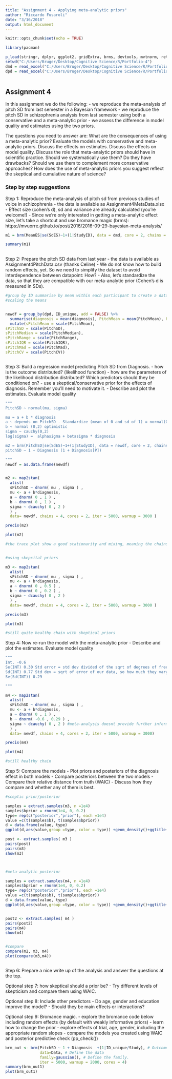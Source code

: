 ```yaml
---
title: "Assignment 4 - Applying meta-analytic priors"
author: "Riccardo Fusaroli"
date: "3/16/2018"
output: html_document
---
```


```r
knitr::opts_chunk$set(echo = TRUE)

library(pacman)

p_load(stringr, dplyr, ggplot2, gridExtra, brms, devtools, mvtnorm, rethinking, metafor, readxl, lme4, tidyverse, rstan)
setwd("C:/Users/Bruger/Desktop/Cognitive Science/R/Portfolio-4")
dmd = read_excel("C:/Users/Bruger/Desktop/Cognitive Science/R/Portfolio-4/Assignment4MetaData.xlsx")
dpd = read_excel("C:/Users/Bruger/Desktop/Cognitive Science/R/Portfolio-4/Assignment4PitchDatav2.xlsx")



```

## Assignment 4

In this assignment we do the following:
- we reproduce the meta-analysis of pitch SD from last semester in a Bayesian framework
- we reproduce the pitch SD in schizophrenia analysis from last semester using both a conservative and a meta-analytic prior
- we assess the difference in model quality and estimates using the two priors.

The questions you need to answer are: What are the consequences of using a meta-analytic prior? Evaluate the models with conservative and meta-analytic priors. Discuss the effects on estimates. Discuss the effects on model quality. Discuss the role that meta-analytic priors should have in scientific practice. Should we systematically use them? Do they have drawbacks? Should we use them to complement more conservative approaches? How does the use of meta-analytic priors you suggest reflect the skeptical and cumulative nature of science?

### Step by step suggestions

Step 1: Reproduce the meta-analysis of pitch sd from previous studies of voice in schizophrenia
- the data is available as Assignment4MetaData.xlsx
- Effect size (cohen's d), sd and variance are already calculated (you're welcome!)
- Since we're only interested in getting a meta-analytic effect size, let's take a shortcut and use bromance magic (brms): https://mvuorre.github.io/post/2016/2016-09-29-bayesian-meta-analysis/


```r

m1 = brm(MeanES|se(SdES)~1+(1|StudyID), data = dmd, core = 2, chains = 2, iter = 2000)

summary(m1)
      
```



Step 2: Prepare the pitch SD data from last year
- the data is available as Assignment4PitchData.csv (thanks Celine)
- We do not know how to build random effects, yet. So we need to simplify the dataset to avoid interdependence between datapoint: How?
- Also, let's standardize the data, so that they are compatible with our meta-analytic prior (Cohen's d is measured in SDs).


```r

#group by ID summarise by mean within each participant to create a dataframe with only one datapoint per particiant
#scaling the means


newdf = group_by(dpd, ID_unique, add = FALSE) %>%
  summarise(diagnosis = mean(diagnosis), PitchMean = mean(PitchMean), PitchSD = mean(PitchSD), PitchMedian = mean(PitchMedian), PitchRange = mean(PitchRange), PitchIQR = mean(PitchIQR), PitchMad = mean(PitchMad), PitchCV = mean(PitchCV)) %>%
  mutate(sPitchMean = scale(PitchMean),
sPitchSD = scale(PitchSD),
sPitchMedian = scale(PitchMedian),
sPitchRange = scale(PitchRange),
sPitchIQR = scale(PitchIQR),
sPitchMad = scale(PitchMad),
sPitchCV = scale(PitchCV))



```


Step 3: Build a regression model predicting Pitch SD from Diagnosis.
- how is the outcome distributed? (likelihood function)
- how are the parameters of the likelihood distribution distributed? Which predictors should they be conditioned on?
- use a skeptical/conservative prior for the effects of diagnosis. Remember you'll need to motivate it.
- Describe and plot the estimates. Evaluate model quality

```r

"""
PitchSD ~ normal(mu, sigma)

mu = a + b * diagnosis
a ~ depends on PitchSD - Standardize (mean of 0 and sd of 1) = normal(0,1)
b ~ normal (0,2) optimistic
sigma ~ cauchy(0,2) 
log(sigma) =  alphasigma + betasigma * diagnosis

m2 = brm(PitchSD|se(SdES)~1+(1|StudyID), data = newdf, core = 2, chains = 2, iter = 2000)
pitchSD ~ 1 + Diagnosis (1 + Diagnosis[P])

"""
newdf = as.data.frame(newdf)


m2 <- map2stan(
  alist(
  sPitchSD ~ dnorm( mu , sigma ) ,
  mu <- a + b*diagnosis,
  a ~ dnorm( 0 , 1 ) ,
  b ~ dnorm( 0 , 1 ) ,
  sigma ~ dcauchy( 0 , 2 )
  ) ,
  data= newdf, chains = 4, cores = 2, iter = 5000, warmup = 3000 )

precis(m2)

plot(m2)

#the trace plot show a good stationarity and mixing, meaning the chains are getting somewhat the same results, suggesting a healthy chain.


#using skepcital priors

m3 <- map2stan(
  alist(
  sPitchSD ~ dnorm( mu , sigma ) ,
  mu <- a + b*diagnosis,
  a ~ dnorm( 0 , 0.5 ) ,
  b ~ dnorm( 0 , 0.2 ) ,
  sigma ~ dcauchy( 0 , 2 )
  ) ,
  data= newdf, chains = 4, cores = 2, iter = 5000, warmup = 3000 )

precis(m3)

plot(m3)

#still quite healthy chain with skeptical priors

```



Step 4: Now re-run the model with the meta-analytic prior
- Describe and plot the estimates. Evaluate model quality

```r

"""
Int. -0.6
Se(INT) 0.30 Std error = std dev divided of the sqrt of degrees of freedom 
Sd(INT) 0.77 Std dev = sqrt of error of our data, so how much they vary
Se(Sd(INT)) 0.29

"""

m4 <- map2stan(
  alist(
  sPitchSD ~ dnorm( mu , sigma ) ,
  mu <- a + b*diagnosis,
  a ~ dnorm( 0 , 1 ) ,
  b ~ dnorm( -0.6 , 0.29 ) ,
  sigma ~ dcauchy( 0 , 2 ) #meta-analysis doesnt provide further information, such as the alpha, so dont change sigma or alpha.
  ) ,
  data= newdf, chains = 4, cores = 2, iter = 5000, warmup = 3000)

precis(m4)

plot(m4)

#still healthy chain


```



Step 5: Compare the models
- Plot priors and posteriors of the diagnosis effect in both models
- Compare posteriors between the two models
- Compare their relative distance from truth (WAIC)
- Discuss how they compare and whether any of them is best.

```r

#sceptic prior/posterior

samples = extract.samples(m3, n =1e4)
samples$bprior = rnorm(1e4, 0, 0.2)
type= rep(c("posterior","prior"), each =1e4)
value =c(t(samples$b), t(samples$bprior))
d = data.frame(value, type)
ggplot(d,aes(value,group =type, color = type)) +geom_density()+ggtitle("Sceptical Model")

post <- extract.samples( m3 )
pairs(post)
pairs(m3)
show(m3)



#meta-analytic posterior

samples = extract.samples(m4, n =1e4)
samples$bprior = rnorm(1e4, 0, 0.2)
type= rep(c("posterior","prior"), each =1e4)
value =c(t(samples$b), t(samples$bprior))
d = data.frame(value, type)
ggplot(d,aes(value,group =type, color = type)) +geom_density()+ggtitle("Meta-analytic Model")


post2 <- extract.samples( m4 )
pairs(post2)
pairs(m4)
show(m4)


#compare
compare(m2, m3, m4)
plot(compare(m3,m4))



```



Step 6: Prepare a nice write up of the analysis and answer the questions at the top.




Optional step 7: how skeptical should a prior be?
- Try different levels of skepticism and compare them using WAIC.

Optional step 8: Include other predictors
- Do age, gender and education improve the model?
- Should they be main effects or interactions?

Optional step 9: Bromance magic.
- explore the bromance code below including random effects (by default with weakly informative priors)
- learn how to change the prior
- explore effects of trial, age, gender, including the appropriate random slopes
- compare the models you created using WAIC and posterior predictive check (pp_check())


```r

brm_out <- brm(PitchSD ~ 1 + Diagnosis  +(1|ID_unique/Study), # Outcome as a function of the predictors as in lme4. 
               data=Data, # Define the data
               family=gaussian(), # Define the family. 
               iter = 5000, warmup = 2000, cores = 4)
summary(brm_out1)
plot(brm_out1)

```

